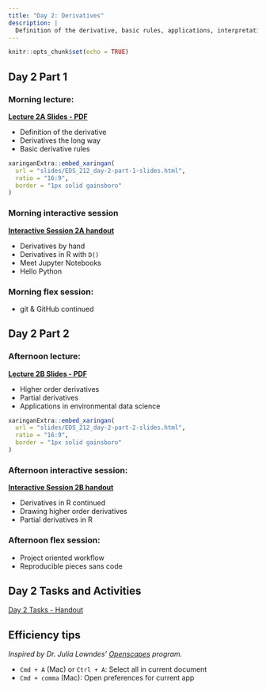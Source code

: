 ```yaml
---
title: "Day 2: Derivatives"
description: |
  Definition of the derivative, basic rules, applications, interpretation, examples in EDS
---
```


```r
knitr::opts_chunk$set(echo = TRUE)
```

## Day 2 Part 1

### Morning lecture: 

**[Lecture 2A Slides - PDF](slides/EDS_212_day-2-part-1-slides.pdf)**

- Definition of the derivative
- Derivatives the long way
- Basic derivative rules

```r
xaringanExtra::embed_xaringan(
  url = "slides/EDS_212_day-2-part-1-slides.html",
  ratio = "16:9",
  border = "1px solid gainsboro"
)
```

### Morning interactive session

**[Interactive Session 2A handout](comp_session_keys/comp_session_2a.html)**

- Derivatives by hand 
- Derivatives in R with `D()`
- Meet Jupyter Notebooks
- Hello Python

### Morning flex session: 

- git & GitHub continued

## Day 2 Part 2

### Afternoon lecture:

**[Lecture 2B Slides - PDF]()**

- Higher order derivatives
- Partial derivatives
- Applications in environmental data science

```r
xaringanExtra::embed_xaringan(
  url = "slides/EDS_212_day-2-part-2-slides.html",
  ratio = "16:9",
  border = "1px solid gainsboro"
)
```

### Afternoon interactive session: 

**[Interactive Session 2B handout](comp_session_keys/comp_session_2b.html)**

- Derivatives in R continued
- Drawing higher order derivatives
- Partial derivatives in R

### Afternoon flex session: 

- Project oriented workflow
- Reproducible pieces sans code

## Day 2 Tasks and Activities

[Day 2 Tasks - Handout]()

## Efficiency tips

*Inspired by Dr. Julia Lowndes' [Openscapes](openscapes.org) program.*

- `Cmd + A` (Mac) or `Ctrl + A`: Select all in current document
- `Cmd + comma` (Mac): Open preferences for current app

 
